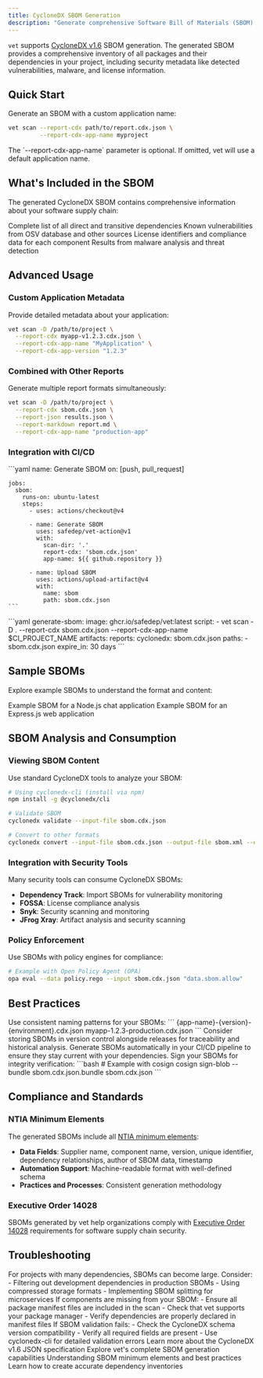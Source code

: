 ```yaml
---
title: CycloneDX SBOM Generation
description: "Generate comprehensive Software Bill of Materials (SBOM) with security metadata using vet"
---
```


`vet` supports [CycloneDX v1.6](https://cyclonedx.org/docs/1.6/json) SBOM generation. The generated SBOM provides a comprehensive inventory of all packages and their dependencies in your project, including security metadata like detected vulnerabilities, malware, and license information.

## Quick Start

Generate an SBOM with a custom application name:

```bash
vet scan --report-cdx path/to/report.cdx.json \
         --report-cdx-app-name myproject
```

<Note>
The `--report-cdx-app-name` parameter is optional. If omitted, vet will use a default application name.
</Note>

## What's Included in the SBOM

The generated CycloneDX SBOM contains comprehensive information about your software supply chain:

<CardGroup cols={2}>
  <Card title="Package Inventory" icon="box">
    Complete list of all direct and transitive dependencies
  </Card>
  <Card title="Vulnerability Data" icon="shield-exclamation">
    Known vulnerabilities from OSV database and other sources
  </Card>
  <Card title="License Information" icon="scale-balanced">
    License identifiers and compliance data for each component
  </Card>
  <Card title="Malware Detection" icon="virus">
    Results from malware analysis and threat detection
  </Card>
</CardGroup>

## Advanced Usage

### Custom Application Metadata

Provide detailed metadata about your application:

```bash
vet scan -D /path/to/project \
  --report-cdx myapp-v1.2.3.cdx.json \
  --report-cdx-app-name "MyApplication" \
  --report-cdx-app-version "1.2.3"
```

### Combined with Other Reports

Generate multiple report formats simultaneously:

```bash
vet scan -D /path/to/project \
  --report-cdx sbom.cdx.json \
  --report-json results.json \
  --report-markdown report.md \
  --report-cdx-app-name "production-app"
```

### Integration with CI/CD

<Tabs>
  <Tab title="GitHub Actions">
    ```yaml
    name: Generate SBOM
    on: [push, pull_request]
    
    jobs:
      sbom:
        runs-on: ubuntu-latest
        steps:
          - uses: actions/checkout@v4
          
          - name: Generate SBOM
            uses: safedep/vet-action@v1
            with:
              scan-dir: '.'
              report-cdx: 'sbom.cdx.json'
              app-name: ${{ github.repository }}
              
          - name: Upload SBOM
            uses: actions/upload-artifact@v4
            with:
              name: sbom
              path: sbom.cdx.json
    ```
  </Tab>
  
  <Tab title="GitLab CI">
    ```yaml
    generate-sbom:
      image: ghcr.io/safedep/vet:latest
      script:
        - vet scan -D . 
            --report-cdx sbom.cdx.json 
            --report-cdx-app-name $CI_PROJECT_NAME
      artifacts:
        reports:
          cyclonedx: sbom.cdx.json
        paths:
          - sbom.cdx.json
        expire_in: 30 days
    ```
  </Tab>
</Tabs>

## Sample SBOMs

Explore example SBOMs to understand the format and content:

<CardGroup cols={2}>
  <Card title="Chat Server SBOM" icon="download" href="/downloads/chat-server.cdx.json">
    Example SBOM for a Node.js chat application
  </Card>
  <Card title="Express.js SBOM" icon="download" href="/downloads/express.cdx.json">
    Example SBOM for an Express.js web application
  </Card>
</CardGroup>

## SBOM Analysis and Consumption

### Viewing SBOM Content

Use standard CycloneDX tools to analyze your SBOM:

```bash
# Using cyclonedx-cli (install via npm)
npm install -g @cyclonedx/cli

# Validate SBOM
cyclonedx validate --input-file sbom.cdx.json

# Convert to other formats
cyclonedx convert --input-file sbom.cdx.json --output-file sbom.xml --output-format xml
```

### Integration with Security Tools

Many security tools can consume CycloneDX SBOMs:

- **Dependency Track**: Import SBOMs for vulnerability monitoring
- **FOSSA**: License compliance analysis
- **Snyk**: Security scanning and monitoring
- **JFrog Xray**: Artifact analysis and security scanning

### Policy Enforcement

Use SBOMs with policy engines for compliance:

```bash
# Example with Open Policy Agent (OPA)
opa eval --data policy.rego --input sbom.cdx.json "data.sbom.allow"
```

## Best Practices

<AccordionGroup>
  <Accordion title="Naming Conventions">
    Use consistent naming patterns for your SBOMs:
    ```
    {app-name}-{version}-{environment}.cdx.json
    myapp-1.2.3-production.cdx.json
    ```
  </Accordion>
  
  <Accordion title="Version Control">
    Consider storing SBOMs in version control alongside releases for traceability and historical analysis.
  </Accordion>
  
  <Accordion title="Automation">
    Generate SBOMs automatically in your CI/CD pipeline to ensure they stay current with your dependencies.
  </Accordion>
  
  <Accordion title="Signed SBOMs">
    Sign your SBOMs for integrity verification:
    ```bash
    # Example with cosign
    cosign sign-blob --bundle sbom.cdx.json.bundle sbom.cdx.json
    ```
  </Accordion>
</AccordionGroup>

## Compliance and Standards

### NTIA Minimum Elements

The generated SBOMs include all [NTIA minimum elements](https://www.ntia.doc.gov/files/ntia/publications/sbom_minimum_elements_report.pdf):

- **Data Fields**: Supplier name, component name, version, unique identifier, dependency relationships, author of SBOM data, timestamp
- **Automation Support**: Machine-readable format with well-defined schema
- **Practices and Processes**: Consistent generation methodology

### Executive Order 14028

SBOMs generated by vet help organizations comply with [Executive Order 14028](https://www.whitehouse.gov/briefing-room/presidential-actions/2021/05/12/executive-order-on-improving-the-nations-cybersecurity/) requirements for software supply chain security.

## Troubleshooting

<AccordionGroup>
  <Accordion title="Large SBOM Files">
    For projects with many dependencies, SBOMs can become large. Consider:
    - Filtering out development dependencies in production SBOMs
    - Using compressed storage formats
    - Implementing SBOM splitting for microservices
  </Accordion>
  
  <Accordion title="Missing Components">
    If components are missing from your SBOM:
    - Ensure all package manifest files are included in the scan
    - Check that vet supports your package manager
    - Verify dependencies are properly declared in manifest files
  </Accordion>
  
  <Accordion title="Validation Errors">
    If SBOM validation fails:
    - Check the CycloneDX schema version compatibility
    - Verify all required fields are present
    - Use cyclonedx-cli for detailed validation errors
  </Accordion>
</AccordionGroup>

<CardGroup cols={2}>
  <Card title="CycloneDX Documentation" icon="book" href="https://cyclonedx.org/docs/1.6/json/">
    Learn more about the CycloneDX v1.6 JSON specification
  </Card>
  <Card title="vet Repository" icon="github" href="https://github.com/safedep/vet">
    Explore vet's complete SBOM generation capabilities
  </Card>
  <Card title="NTIA SBOM Guide" icon="file-text" href="https://www.ntia.doc.gov/files/ntia/publications/sbom_minimum_elements_report.pdf">
    Understanding SBOM minimum elements and best practices
  </Card>
  <Card title="Dependency Inventory" icon="list" href="/guides/dependency-inventory">
    Learn how to create accurate dependency inventories
  </Card>
</CardGroup>